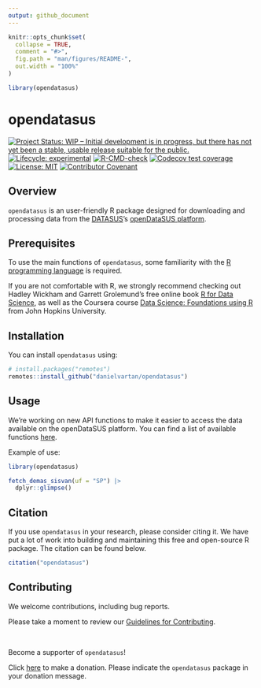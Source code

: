 ```yaml
---
output: github_document
---
```


<!-- README.md is generated from README.Rmd. Please edit that file -->

```r
knitr::opts_chunk$set(
  collapse = TRUE,
  comment = "#>",
  fig.path = "man/figures/README-",
  out.width = "100%"
)

library(opendatasus)
```

# opendatasus

<!-- badges: start -->
[![Project Status: WIP – Initial development is in progress, but there has not yet been a stable, usable release suitable for the public.](https://www.repostatus.org/badges/latest/wip.svg)](https://www.repostatus.org/#wip)
[![Lifecycle: experimental](https://img.shields.io/badge/lifecycle-experimental-orange.svg)](https://lifecycle.r-lib.org/articles/stages.html#experimental)
[![R-CMD-check](https://github.com/danielvartan/opendatasus/workflows/R-CMD-check/badge.svg)](https://github.com/danielvartan/opendatasus/actions)
[![Codecov test coverage](https://codecov.io/gh/danielvartan/opendatasus/branch/main/graph/badge.svg)](https://app.codecov.io/gh/danielvartan/opendatasus?branch=main)
[![License: MIT](https://img.shields.io/badge/license-MIT-green)](https://choosealicense.com/licenses/mit/)
[![Contributor Covenant](https://img.shields.io/badge/Contributor%20Covenant-v2.0%20adopted-ff69b4.svg)](https://danielvartan.github.io/opendatasus/CODE_OF_CONDUCT.html)
<!-- badges: end -->

## Overview

`opendatasus` is an user-friendly R package designed for downloading and processing data from the [DATASUS](https://datasus.saude.gov.br/)'s [openDataSUS platform](https://opendatasus.saude.gov.br).

## Prerequisites

To use the main functions of `opendatasus`, some familiarity with the [R programming language](https://www.r-project.org/) is required.

If you are not comfortable with R, we strongly recommend checking out Hadley Wickham and Garrett Grolemund's free online book [R for Data Science](https://r4ds.hadley.nz/), as well as the Coursera course [Data Science: Foundations using R](https://www.coursera.org/specializations/data-science-foundations-r) from John Hopkins University.

## Installation

You can install `opendatasus` using:

``` r
# install.packages("remotes")
remotes::install_github("danielvartan/opendatasus")
```

## Usage

We're working on new API functions to make it easier to access the data available on the openDataSUS platform. You can find a list of available functions [here](https://danielvartan.github.io/opendatasus/reference/index.html).

Example of use:

```r
library(opendatasus)

fetch_demas_sisvan(uf = "SP") |>
  dplyr::glimpse()
```

## Citation

If you use `opendatasus` in your research, please consider citing it. We have put a lot of work into building and maintaining this free and open-source R package. The citation can be found below.

```r
citation("opendatasus")
```

## Contributing

We welcome contributions, including bug reports.

Please take a moment to review our [Guidelines for Contributing](https://danielvartan.github.io/opendatasus/CONTRIBUTING.html).

<br>

Become a supporter of `opendatasus`!

Click [here](https://github.com/sponsors/danielvartan) to make a donation. Please indicate the `opendatasus` package in your donation message.
